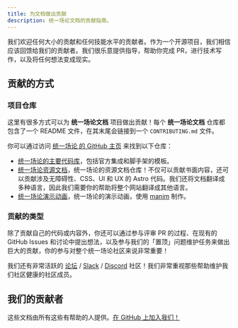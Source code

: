 ```yaml
---
title: 为文档做出贡献
description: 统一场论文档的贡献指南。
---
```



我们欢迎任何大小的贡献和任何技能水平的贡献者。作为一个开源项目，我们相信应该回馈给我们的贡献者。我们很乐意提供指导，帮助你完成 PR，进行技术写作，以及将任何想法变成现实。

## 贡献的方式

### 项目仓库

这里有很多方式可以为 **统一场论文档** 项目做出贡献！每个 **统一场论文档** 仓库都包含了一个 README 文件，在其末尾会链接到一个 `CONTRIBUTING.md` 文件。

你可以通过访问 [统一场论 的 GitHub 主页](https://github.com/unified-field-theory-org) 来找到以下仓库：

-  [统一场论的主要代码库](https://github.com/unified-field-theory-org/unifiedfieldtheory.cn)，包括官方集成和脚手架的模板。
-  [统一场论资源文档](https://github.com/unified-field-theory-org/documentation)，统一场论的资源文档仓库！不仅可以贡献书面内容，还可以贡献涉及无障碍性、CSS、UI 和 UX 的 Astro 代码。我们还将文档翻译成多种语言，因此我们需要你的帮助将整个网站翻译成其他语言。
-  [统一场论演示动画](https://github.com/unified-field-theory-org/animations)，统一场论的演示动画，使用 [manim](https://github.com/3b1b/manim) 制作。

### 贡献的类型

除了贡献自己的代码或内容外，你还可以通过参与评审 PR 的过程、在现有的 GitHub Issues 和讨论中提出想法，以及参与我们的「置顶」问题维护任务来做出巨大的贡献，你的参与对整个统一场论社区来说非常重要！

我们还有非常活跃的 [论坛](https://forum.unifiedfieldtheory.cn) / [Slack](https://unifiedfieldtheorycn.slack.com) / [Discord](https://discord.gg/W3JYMwBBWb) 社区！我们非常重视那些帮助维护我们社区健康的社区成员。

## 我们的贡献者

这些文档由所有这些有帮助的人提供。[在 GitHub 上加入我们！](https://github.com/unified-field-theory-org/unifiedfieldtheory.cn)

<ContributorList githubRepo="unified-field-theory-org/unifiedfieldtheory.cn" />
